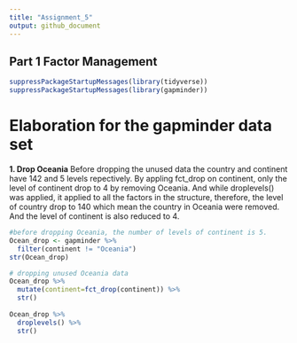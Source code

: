 ```yaml
---
title: "Assignment_5"
output: github_document
---
```



## Part 1 Factor Management
```r
suppressPackageStartupMessages(library(tidyverse))
suppressPackageStartupMessages(library(gapminder))
```


# Elaboration for the gapminder data set

__1. Drop Oceania__
Before dropping the unused data the country and continent have 142 and 5 levels repectively. By appling fct_drop on continent, only the level of continent drop to 4 by removing Oceania. And while droplevels() was applied, it applied to all the factors in the structure, therefore, the level of country drop to 140 which mean the country in Oceania were removed. And the level of continent is also reduced to 4. 
```r
#before dropping Oceania, the number of levels of continent is 5.
Ocean_drop <- gapminder %>% 
  filter(continent != "Oceania")
str(Ocean_drop)

# dropping unused Oceania data
Ocean_drop %>% 
  mutate(continent=fct_drop(continent)) %>% 
  str()
 
Ocean_drop %>% 
  droplevels() %>% 
  str()
```
